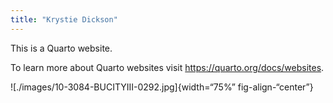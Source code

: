 ```yaml
---
title: "Krystie Dickson"
---
```


This is a Quarto website.

To learn more about Quarto websites visit <https://quarto.org/docs/websites>.

![./images/10-3084-BUCITYIII-0292.jpg]{width="75%" fig-align-"center"}